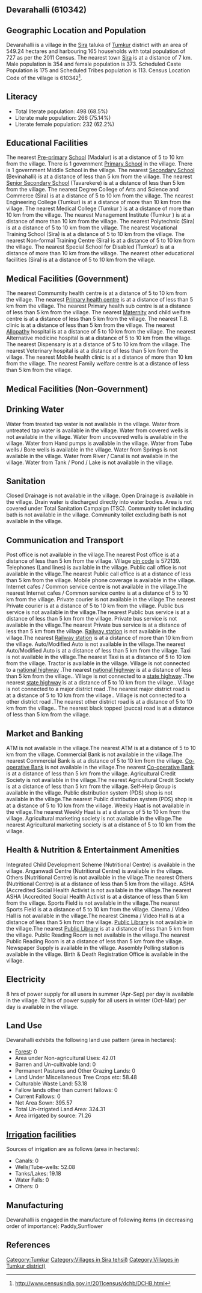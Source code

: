{{Infobox settlement
| name=Devarahalli
| native_name=
| native_name_lang=
| other_name=
| nickname=
| settlement_type=Village
| image_skyline=
| image_alt=
| image_caption=
| pushpin_map=India Karnataka
| pushpin_label_position=right
| pushpin_map_alt=
| pushpin_map_caption=Location in Karnataka, India
| latd=
| latm=
| lats=
| latNS=
| longd=
| longm=
| longs=
| longEW=
| coordinates_display=inline,title
| subdivision_type=Country
| subdivision_name={{flag|India}}
| subdivision_type1=[[States and territories of India|State]]
| subdivision_name1=Karnataka 
| subdivision_type2=[[List of districts of India|District]]
| subdivision_name2=Tumkur
| subdivision_type3=Tahsil
| subdivision_name3=Sira 
| website=
| established_title=<!-- Established -->
| established_date=
| founder=
| named_for=
| government_type=
| governing_body=
| unit_pref=Metric=
| area_footnotes=
| area_rank=
| area_total_km2=5.49
| elevation_footnotes=
| elevation_m=
| population_total=727
| population_as_of=2011
| population_rank=
| population_density_km2=132
| population_demonym=
| population_footnotes=
| demographics_type1=Languages
| demographics1_title1=Official
| demographics1_info1=[[Kannada language|Kannada]]
| timezone1=[[Indian Standard Time|IST]]
| utc_offset1==+5:30
| postal_code_type=[[Postal Index Number|PIN]]
| postal_code=572139
| area_code_type=Telephone code
| area_code=
| registration_plate=
| blank1_name_sec1=Nearest city
| blank1_info_sec1=[[Sira]]
| blank2_name_sec1=[[Human sex ratio|Sex ratio]]
| blank2_info_sec1=1053 [[male|♂]]/[[female|♀]]
| blank3_name_sec1=Literacy
| blank3_info_sec1=68.5%
| blank1_name_sec2=[[2011 Census of India|2011 census]] code
| blank1_info_sec2=610342
| footnotes=
}}

== Devarahalli (610342) ==

== Geographic Location and Population ==

Devarahalli is a village in the [[Sira ]] taluka of [[Tumkur]] district with an area of 549.24 hectares and harbouring 165 households with total population of 727 as per the 2011 Census. The nearest town [[Sira]] is at a distance of 7 km. Male population is 354 and female population is 373. Scheduled Caste Population is 175 and Scheduled Tribes population is 113. Census Location Code of the village is 610342<ref>http://www.censusindia.gov.in/2011census/dchb/DCHB.html</ref>.


== Literacy ==  
* Total literate population: 498 (68.5%)
* Literate male population: 266 (75.14%)
* Literate female population: 232 (62.2%)


== Educational Facilities ==  
The nearest [[Pre-primary]] [[School]] (Madalur) is at a distance of 5 to 10 km from the village.
There is 1 government [[Primary School]] in the village.
There is 1 government Middle School in the village.
The nearest [[Secondary School]] (Bevinahalli) is at a distance of less than 5 km from the village.
The nearest [[Senior Secondary School]] (Tavarekere) is at a distance of less than 5 km from the village.
The nearest Degree College of Arts and Science and Commerce (Sira) is at a distance of 5 to 10 km from the village.
The nearest Engineering College (Tumkur) is at a distance of more than 10 km from the village.
The nearest Medical College (Tumkur ) is at a distance of more than 10 km from the village.
The nearest Management Institute (Tumkur ) is at a distance of more than 10 km from the village.
The nearest Polytechnic (Sira) is at a distance of 5 to 10 km from the village.
The nearest Vocational Training School (Sira) is at a distance of 5 to 10 km from the village.
The nearest Non-formal Training Centre (Sira) is at a distance of 5 to 10 km from the village.
The nearest Special School for Disabled (Tumkur) is at a distance of more than 10 km from the village.
The nearest other educational facilities (Sira) is at a distance of 5 to 10 km from the village.


== Medical Facilities (Government) ==
The nearest Commumity health centre is at a distance of 5 to 10 km from the village.
The nearest [[Primary health centre]] is at a distance of less than 5 km from the village.
The nearest Primary health sub centre is at a distance of less than 5 km from the village.
The nearest [[Maternity]] and child welfare centre is at a distance of less than 5 km from the village.
The nearest T.B. clinic is at a distance of less than 5 km from the village.
The nearest [[Allopathy]] hospital is at a distance of 5 to 10 km from the village.
The nearest Alternative medicine hospital is at a distance of 5 to 10 km from the village.
The nearest Dispensary is at a distance of 5 to 10 km from the village.
The nearest Veterinary hospital is at a distance of less than 5 km from the village.
The nearest Mobile health clinic is at a distance of more than 10 km from the village.
The nearest Family welfare centre is at a distance of less than 5 km from the village.


== Medical Facilities (Non-Government) ==











== Drinking Water ==
Water from treated tap water is not available in the village.
Water from untreated tap water is available in the village.
Water from covered wells is not available in the village.
Water from uncovered wells is available in the village.
Water from Hand pumps is available in the village.
Water from Tube wells / Bore wells is available in the village.
Water from Springs is not available in the village.
Water from River / Canal is not available in the village.
Water from Tank / Pond / Lake is not available in the village.


== Sanitation ==
Closed Drainage is not available in the village.
Open Drainage is available in the village.
Drain water is discharged directly into water bodies.
Area is not covered under Total Sanitation Campaign (TSC).
Community toilet including bath is not available in the village.
Community toilet excluding bath is not available in the village.


== Communication and Transport ==
Post office is not available in the village.The nearest Post office is at a distance of less than 5 km from the village.
Village [[pin code]] is 572139.
Telephones (Land lines) is available in the village.
Public call office is not available in the village.The nearest Public call office is at a distance of less than 5 km from the village.
Mobile phone coverage is available in the village.
Internet cafes / Common service centre is not available in the village.The nearest Internet cafes / Common service centre is at a distance of 5 to 10 km from the village.
Private courier is not available in the village.The nearest Private courier is at a distance of 5 to 10 km from the village.
Public bus service is not available in the village.The nearest Public bus service is at a distance of less than 5 km from the village.
Private bus service is not available in the village.The nearest Private bus service is at a distance of less than 5 km from the village.
[[Railway station]] is not available in the village.The nearest [[Railway station]] is at a distance of more than 10 km from the village.
Auto/Modified Auto is not available in the village.The nearest Auto/Modified Auto is at a distance of less than 5 km from the village.
Taxi is not available in the village.The nearest Taxi is at a distance of 5 to 10 km from the village.
Tractor is available in the village.
Village is not connected to a [[national highway]] .The nearest [[national highway]] is at a distance of less than 5 km from the village..
Village is not connected to a [[state highway]] .The nearest [[state highway]] is at a distance of 5 to 10 km from the village..
Village is not connected to a major district road   .The nearest major district road   is at a distance of 5 to 10 km from the village..
Village is not connected to a other district road .The nearest other district road is at a distance of 5 to 10 km from the village..
The nearest black topped (pucca) road is at a distance of less than 5 km from the village.






== Market and Banking ==
ATM is not available in the village.The nearest ATM is at a distance of 5 to 10 km from the village.
Commercial Bank is not available in the village.The nearest Commercial Bank is at a distance of 5 to 10 km from the village.
[[Co-operative Bank]] is not available in the village.The nearest [[Co-operative Bank]] is at a distance of less than 5 km from the village.
Agricultural Credit Society is not available in the village.The nearest Agricultural Credit Society is at a distance of less than 5 km from the village.
Self-Help Group is available in the village.
Public distribution system (PDS) shop is not available in the village.The nearest Public distribution system (PDS) shop is at a distance of 5 to 10 km from the village.
Weekly Haat is not available in the village.The nearest Weekly Haat is at a distance of 5 to 10 km from the village.
Agricultural marketing society is not available in the village.The nearest Agricultural marketing society is at a distance of 5 to 10 km from the village.


== Health & Nutrition & Entertainment Amenities ==
Integrated Child Development Scheme (Nutritional Centre) is available in the village.
Anganwadi Centre (Nutritional Centre) is available in the village.
Others (Nutritional Centre) is not available in the village.The nearest Others (Nutritional Centre) is at a distance of less than 5 km from the village.
ASHA (Accredited Social Health Activist is not available in the village.The nearest ASHA (Accredited Social Health Activist is at a distance of less than 5 km from the village.
Sports Field is not available in the village.The nearest Sports Field is at a distance of 5 to 10 km from the village.
Cinema / Video Hall is not available in the village.The nearest Cinema / Video Hall is at a distance of less than 5 km from the village.
[[Public Library]] is not available in the village.The nearest [[Public Library]] is at a distance of less than 5 km from the village.
Public Reading Room is not available in the village.The nearest Public Reading Room is at a distance of less than 5 km from the village.
Newspaper Supply is available in the village.
Assembly Polling station is available in the village.
Birth & Death Registration Office is available in the village.


== Electricity ==






8 hrs of power supply for all users in summer (Apr-Sep) per day is available in the village.
12 hrs of power supply for all users in winter (Oct-Mar) per day is available in the village.


== Land Use ==
Devarahalli exhibits the following land use pattern (area in hectares):
* [[Forest]]: 0
* Area under Non-agricultural Uses: 42.01
* Barren and Un-cultivable land: 0
* Permanent Pastures and Other Grazing Lands: 0
* Land Under Miscellaneous Tree Crops etc: 58.48
* Culturable Waste Land: 53.18
* Fallow lands other than current fallows: 0
* Current Fallows: 0
* Net Area Sown: 395.57
* Total Un-irrigated Land Area: 324.31
* Area irrigated by source: 71.26


== [[Irrigation]] facilities ==
Sources of irrigation are as follows (area in hectares):
* Canals: 0
* Wells/Tube-wells: 52.08
* Tanks/Lakes: 19.18
* Water Falls: 0
* Others: 0


== Manufacturing ==
Devarahalli is engaged in the manufacture of following items (in decreasing order of importance): Paddy,Sunflower


[[Category:Tumkur]]
[[Category:Villages in Sira  tehsil)]]
[[Category:Villages in Tumkur district)]]


== References ==
{{Reflist}}


